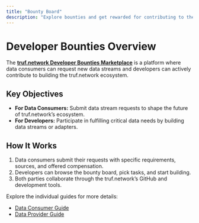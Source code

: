 ---
title: "Bounty Board"
description: "Explore bounties and get rewarded for contributing to the truf.network development."
---

# Developer Bounties Overview

The [**truf.network Developer Bounties Marketplace**](https://github.com/orgs/trufnetwork/projects/2) is a platform where data consumers can request new data streams and developers can actively contribute to building the truf.network ecosystem.

## Key Objectives

- **For Data Consumers:** Submit data stream requests to shape the future of truf.network’s ecosystem.
- **For Developers:** Participate in fulfilling critical data needs by building data streams or adapters.

## How It Works

1. Data consumers submit their requests with specific requirements, sources, and offered compensation.
2. Developers can browse the bounty board, pick tasks, and start building.
3. Both parties collaborate through the truf.network’s GitHub and development tools.

Explore the individual guides for more details:

- [Data Consumer Guide](./data-consumer-guide)
- [Data Provider Guide](./data-provider-guide)
